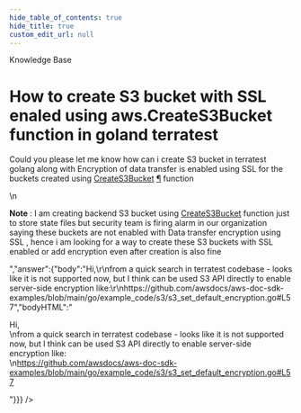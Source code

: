 ```yaml
---
hide_table_of_contents: true
hide_title: true
custom_edit_url: null
---
```



<CenterLayout>
<span className="searchCategory">Knowledge Base</span>
<h1>How to create S3 bucket with SSL enaled using aws.CreateS3Bucket function in goland terratest</h1>
<GitHub discussion={{"id":"D_kwDOF8slf84AOyFs","number":195,"author":{"login":"pandu-bhojaraj-mf"},"title":"How to create S3 bucket with SSL enaled using aws.CreateS3Bucket function in goland terratest","body":"Could you please let me know how can i create S3 bucket in terratest golang along with Encryption of data transfer is enabled using SSL for the buckets created using [CreateS3Bucket](https://github.com/gruntwork-io/terratest/blob/v0.40.0/modules/aws/s3.go#L132) [¶](https://pkg.go.dev/github.com/gruntwork-io/terratest/modules/aws#CreateS3Bucket) function\r\n\r\n**Note** : I am creating backend S3 bucket using [CreateS3Bucket](https://github.com/gruntwork-io/terratest/blob/v0.40.0/modules/aws/s3.go#L132) function just to store state files but security team is firing alarm in our organization saying these buckets are not enabled with Data transfer encryption using SSL , hence i am looking for a way to create these S3 buckets with SSL enabled or add encryption even after creation is also fine\r\n","bodyHTML":"<p dir=\"auto\">Could you please let me know how can i create S3 bucket in terratest golang along with Encryption of data transfer is enabled using SSL for the buckets created using <a href=\"https://github.com/gruntwork-io/terratest/blob/v0.40.0/modules/aws/s3.go#L132\">CreateS3Bucket</a> <a href=\"https://pkg.go.dev/github.com/gruntwork-io/terratest/modules/aws#CreateS3Bucket\" rel=\"nofollow\">¶</a> function</p>\n<p dir=\"auto\"><strong>Note</strong> : I am creating backend S3 bucket using <a href=\"https://github.com/gruntwork-io/terratest/blob/v0.40.0/modules/aws/s3.go#L132\">CreateS3Bucket</a> function just to store state files but security team is firing alarm in our organization saying these buckets are not enabled with Data transfer encryption using SSL , hence i am looking for a way to create these S3 buckets with SSL enabled or add encryption even after creation is also fine</p>","answer":{"body":"Hi,\r\nfrom a quick search in terratest codebase - looks like it is not supported now, but I think can be used S3 API directly to enable server-side encryption like:\r\nhttps://github.com/awsdocs/aws-doc-sdk-examples/blob/main/go/example_code/s3/s3_set_default_encryption.go#L57","bodyHTML":"<p dir=\"auto\">Hi,<br>\nfrom a quick search in terratest codebase - looks like it is not supported now, but I think can be used S3 API directly to enable server-side encryption like:<br>\n<a href=\"https://github.com/awsdocs/aws-doc-sdk-examples/blob/main/go/example_code/s3/s3_set_default_encryption.go#L57\">https://github.com/awsdocs/aws-doc-sdk-examples/blob/main/go/example_code/s3/s3_set_default_encryption.go#L57</a></p>"}}} />

</CenterLayout>
  

<!-- ##DOCS-SOURCER-START
{
  "sourcePlugin": "github-discussions",
  "hash": "c21ab1638fe21dc5c13404a0c3d8117c"
}
##DOCS-SOURCER-END -->

